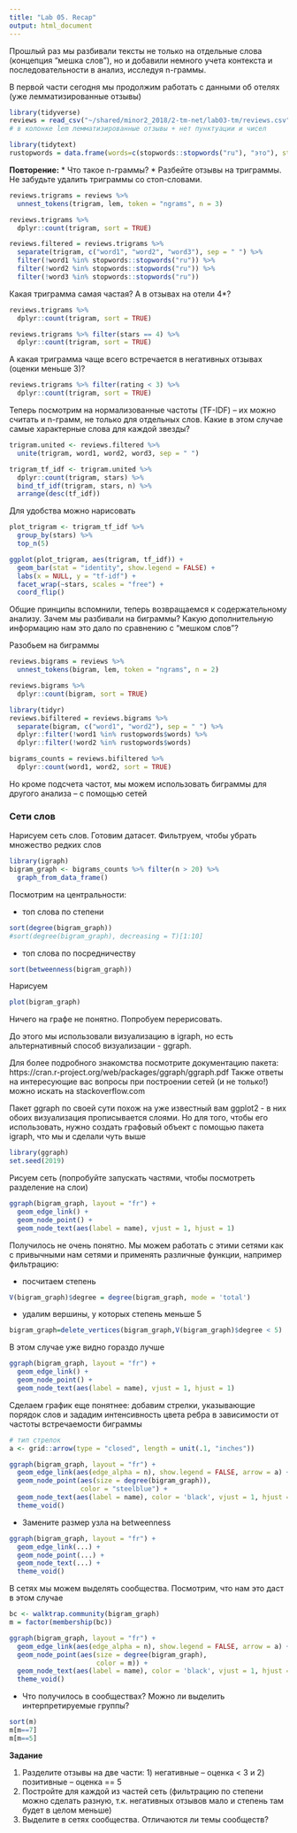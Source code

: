 ```yaml
---
title: "Lab 05. Recap"
output: html_document
---
```


Прошлый раз мы разбивали тексты не только на отдельные слова (концепция "мешка слов"), но и добавили немного учета контекста и последовательности в анализ, исследуя n-граммы.

В первой части сегодня мы продолжим работать с данными об отелях (уже лемматизированные отзывы)

```r
library(tidyverse)
reviews = read_csv("~/shared/minor2_2018/2-tm-net/lab03-tm/reviews.csv")  
# в колонке lem лемматизированные отзывы + нет пунктуации и чисел

library(tidytext)
rustopwords = data.frame(words=c(stopwords::stopwords("ru"), "это"), stringsAsFactors=FALSE)
```

**Повторение:**
* Что такое n-граммы?
* Разбейте отзывы на триграммы. Не забудьте удалить триграммы со стоп-словами. 

```r
reviews.trigrams = reviews %>% 
  unnest_tokens(trigram, lem, token = "ngrams", n = 3)

reviews.trigrams %>% 
  dplyr::count(trigram, sort = TRUE)

reviews.filtered = reviews.trigrams %>% 
  separate(trigram, c("word1", "word2", "word3"), sep = " ") %>% 
  filter(!word1 %in% stopwords::stopwords("ru")) %>% 
  filter(!word2 %in% stopwords::stopwords("ru")) %>%
  filter(!word3 %in% stopwords::stopwords("ru"))
```

Какая триграмма самая частая? А в отзывах на отели 4*? 

```r
reviews.trigrams %>% 
  dplyr::count(trigram, sort = TRUE)

reviews.trigrams %>% filter(stars == 4) %>%
  dplyr::count(trigram, sort = TRUE)
```

А какая триграмма чаще всего встречается в негативных отзывах (оценки меньше 3)?

```r
reviews.trigrams %>% filter(rating < 3) %>%
  dplyr::count(trigram, sort = TRUE)
```

Теперь посмотрим на нормализованные частоты (TF-IDF) -- их можно считать и n-грамм, не только для отдельных слов. Какие в этом случае самые характерные слова для каждой звезды?

```r
trigram.united <- reviews.filtered %>%
  unite(trigram, word1, word2, word3, sep = " ")

trigram_tf_idf <- trigram.united %>%
  dplyr::count(trigram, stars) %>%
  bind_tf_idf(trigram, stars, n) %>%
  arrange(desc(tf_idf))
```

Для удобства можно нарисовать

```r
plot_trigram <- trigram_tf_idf %>% 
  group_by(stars) %>% 
  top_n(5) 

ggplot(plot_trigram, aes(trigram, tf_idf)) +
  geom_bar(stat = "identity", show.legend = FALSE) +
  labs(x = NULL, y = "tf-idf") +
  facet_wrap(~stars, scales = "free") +
  coord_flip()
```

Общие принципы вспомнили, теперь возвращаемся к содержательному анализу. Зачем мы разбивали на биграммы? Какую дополнительную информацию нам это дало по сравнению с "мешком слов"?

Разобьем на биграммы

```r
reviews.bigrams = reviews %>% 
  unnest_tokens(bigram, lem, token = "ngrams", n = 2)

reviews.bigrams %>% 
  dplyr::count(bigram, sort = TRUE)

library(tidyr)
reviews.bifiltered = reviews.bigrams %>% 
  separate(bigram, c("word1", "word2"), sep = " ") %>% 
  dplyr::filter(!word1 %in% rustopwords$words) %>% 
  dplyr::filter(!word2 %in% rustopwords$words) 

bigrams_counts = reviews.bifiltered %>% 
  dplyr::count(word1, word2, sort = TRUE)
```

Но кроме подсчета частот, мы можем использовать биграммы для другого анализа -- с помощью сетей

### Сети слов

Нарисуем сеть слов. Готовим датасет. Фильтруем, чтобы убрать множество редких слов

```r
library(igraph)
bigram_graph <- bigrams_counts %>% filter(n > 20) %>% 
  graph_from_data_frame()
```

Посмотрим на центральности:

* топ слова по степени
```r
sort(degree(bigram_graph))
#sort(degree(bigram_graph), decreasing = T)[1:10]
```

* топ слова по посредничеству
```r
sort(betweenness(bigram_graph))
```

Нарисуем
```r
plot(bigram_graph)
```

Ничего на графе не понятно. Попробуем перерисовать.

До этого мы использовали визуализацию в igraph, но есть альтернативный способ визуализации - ggraph.

Для более подробного знакомства посмотрите документацию пакета: https://cran.r-project.org/web/packages/ggraph/ggraph.pdf
Также ответы на интересующие вас вопросы при построении сетей (и не только!) можно искать на stackoverflow.com

Пакет ggraph по своей сути похож на уже известный вам ggplot2 - в них обоих визуализация прописывается слоями. 
Но для того, чтобы его использовать, нужно создать графовый объект с помощью пакета igraph, что мы и сделали чуть выше

```r
library(ggraph)
set.seed(2019)
```

Рисуем сеть (попробуйте запускать частями, чтобы посмотреть разделение на слои)
```r
ggraph(bigram_graph, layout = "fr") +
  geom_edge_link() +
  geom_node_point() +
  geom_node_text(aes(label = name), vjust = 1, hjust = 1)
```

Получилось не очень понятно. Мы можем работать с этими сетями как с привычными нам сетями и применять различные функции, например фильтрацию:

* посчитаем степень
```r
V(bigram_graph)$degree = degree(bigram_graph, mode = 'total')
```

* удалим вершины, у которых степень меньше 5
```r
bigram_graph=delete_vertices(bigram_graph,V(bigram_graph)$degree < 5)
```
 
В этом случае уже видно гораздо лучше
```r
ggraph(bigram_graph, layout = "fr") +
  geom_edge_link() +
  geom_node_point() +
  geom_node_text(aes(label = name), vjust = 1, hjust = 1)
```

Сделаем график еще понятнее: добавим стрелки, указывающие порядок слов и зададим интенсивность цвета ребра в зависимости от частоты встречаемости биграммы
```r
# тип стрелок  
a <- grid::arrow(type = "closed", length = unit(.1, "inches"))

ggraph(bigram_graph, layout = "fr") +
  geom_edge_link(aes(edge_alpha = n), show.legend = FALSE, arrow = a) +
  geom_node_point(aes(size = degree(bigram_graph)),
                  color = "steelblue") +
  geom_node_text(aes(label = name), color = 'black', vjust = 1, hjust = 1) +
  theme_void()

```

* Замените размер узла на betweenness
```r
ggraph(bigram_graph, layout = "fr") +
  geom_edge_link(...) +
  geom_node_point(...) +
  geom_node_text(...) +
  theme_void()
```

В сетях мы можем выделять сообщества. Посмотрим, что нам это даст в этом случае

```r
bc <- walktrap.community(bigram_graph)
m = factor(membership(bc))

ggraph(bigram_graph, layout = "fr") +
  geom_edge_link(aes(edge_alpha = n), show.legend = FALSE, arrow = a) +
  geom_node_point(aes(size = degree(bigram_graph),
                      color = m)) +
  geom_node_text(aes(label = name), color = 'black', vjust = 1, hjust = 1) +
  theme_void()
```

* Что получилось в сообществах? Можно ли выделить интерпретируемые группы?

```r
sort(m)
m[m==7]
m[m==5]
```

**Задание**

1. Разделите отзывы на две части: 1) негативные -- оценка < 3 и 2) позитивные -- оценка == 5
2. Постройте для каждой из частей сеть (фильтрацию по степени можно сделать разную, т.к. негативных отзывов мало и степень там будет в целом меньше)
3. Выделите в сетях сообщества. Отличаются ли темы сообществ?

